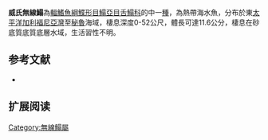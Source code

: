 {{Speciesbox
| name = 威氏無線鰨
| image = 
| image_width = 250px
| image_caption = 
| status = LC
| status_system = IUCN3.1
| genus = Symphurus
| species = williamsi
| authority = [[Jordan_&_Culver|Jordan & Culver]], 1895
| synonyms = *''Symphurus paitensis,Hildebrand, 1946''
}}

'''威氏無線鰨'''為[[輻鰭魚綱|輻鰭魚綱]][[鰈形目|鰈形目]][[鰨亞目|鰨亞目]][[舌鰨科|舌鰨科]]的中一[[種|種]]，為熱帶海水魚，分布於東[[太平洋|太平洋]][[加利福尼亞灣|加利福尼亞灣]]至[[秘魯|秘魯]]海域，棲息深度0-52公尺，體長可達11.6公分，棲息在砂底質底質底層水域，生活習性不明。
==参考文献==
*{{FishBase_species|genus=Symphurus |species=williamsi|year=2014|month=4}}

== 扩展阅读 ==
{{refbegin}}
{{wikispecies-inline|Symphurus williamsi|威氏無線鰨}}
{{refend}}

{{Wikispecies|Symphurus williamsi}}
{{Taxonbar|from=Q780311}}

[[Category:無線鰨屬|Category:無線鰨屬]]


{{魚類小作品}}
